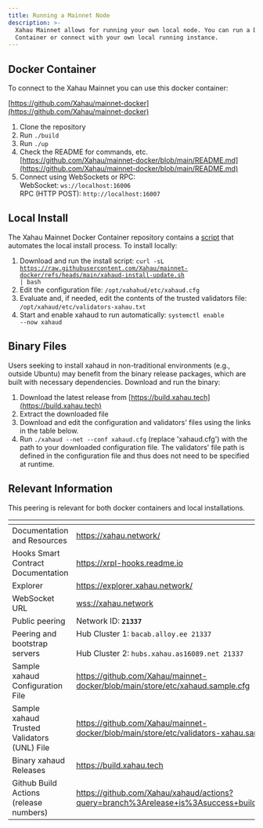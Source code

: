 ```yaml
---
title: Running a Mainnet Node
description: >-
  Xahau Mainnet allows for running your own local node. You can run a Docker
  Container or connect with your own local running instance.
---
```

## Docker Container

To connect to the Xahau Mainnet you can use this docker container:

[https://github.com/Xahau/mainnet-docker](https://github.com/Xahau/mainnet-docker)

1. Clone the repository
2. Run `./build`
3. Run `./up`
4. Check the README for commands, etc. [https://github.com/Xahau/mainnet-docker/blob/main/README.md](https://github.com/Xahau/mainnet-docker/blob/main/README.md)
5. Connect using WebSockets or RPC:\
   WebSocket: `ws://localhost:16006`\
   RPC (HTTP POST): `http://localhost:16007`

## Local Install
The Xahau Mainnet Docker Container repository contains a [script](https://github.com/Xahau/mainnet-docker/blob/main/xahaud-install-update.sh) that automates the local install process. To install locally:

1. Download and run the install script: <code>curl -sL https://raw.githubusercontent.com/Xahau/mainnet-docker/refs/heads/main/xahaud-install-update.sh | bash</code>
2. Edit the configuration file: <code>/opt/xahahud/etc/xahaud.cfg</code>
3. Evaluate and, if needed, edit the contents of the trusted validators file: <code>/opt/xahaud/etc/validators-xahau.txt</code>
4. Start and enable xahaud to run automatically: <code>systemctl enable --now xahaud</code>

## Binary Files
Users seeking to install xahaud in non-traditional environments (e.g., outside Ubuntu) may benefit from the binary release packages, which are built with necessary dependencies. Download and run the binary:
1. Download the latest release from [https://build.xahau.tech](https://build.xahau.tech)
2. Extract the downloaded file
3. Download and edit the configuration and validators' files using the links in the table below.
3. Run <code>./xahaud --net --conf xahaud.cfg</code> (replace 'xahaud.cfg') with the path to your downloaded configuration file. The validators' file path is defined in the configuration file and thus does not need to be specified at runtime.

## Relevant Information
This peering is relevant for both docker containers and local installations.

<table data-header-hidden>
<thead><tr><th width="236.34908136482937"></th><th></th></tr></thead>
<tbody>
<tr><td>Documentation and Resources</td><td><a href="https://xahau.network/">https://xahau.network/</a></td></tr>
<tr><td>Hooks Smart Contract Documentation</td><td><a href="https://xrpl-hooks.readme.io/">https://xrpl-hooks.readme.io</a></td></tr>
<tr><td>Explorer</td><td><a href="https://explorer.xahau.network/">https://explorer.xahau.network/</a></td></tr>
<tr><td>WebSocket URL</td><td><a href="wss://xahau.network">wss://xahau.network</a></td></tr><tr><td>Public peering </td><td>Network ID: <strong><code>21337</code></strong></td></tr>
<tr><td>Peering and bootstrap servers</td><td>Hub Cluster 1: <code>bacab.alloy.ee 21337</code><br></br>Hub Cluster 2: <code>hubs.xahau.as16089.net 21337</code></td></tr>
<tr><td>Sample xahaud Configuration File</td><td><a href="https://github.com/Xahau/mainnet-docker/blob/main/store/etc/xahaud.sample.cfg">https://github.com/Xahau/mainnet-docker/blob/main/store/etc/xahaud.sample.cfg</a></td></tr>
<tr><td>Sample xahaud Trusted Validators (UNL) File</td><td><a href="https://github.com/Xahau/mainnet-docker/blob/main/store/etc/validators-xahau.sample.txt">https://github.com/Xahau/mainnet-docker/blob/main/store/etc/validators-xahau.sample.txt</a></td></tr>
<tr><td>Binary xahaud Releases</td><td><a href="https://build.xahau.tech">https://build.xahau.tech</a></td></tr>
<tr><td>Github Build Actions (release numbers)</td><td><a href="https://github.com/Xahau/xahaud/actions?query=branch%3Arelease+is%3Asuccess+build+using+docker">https://github.com/Xahau/xahaud/actions?query=branch%3Arelease+is%3Asuccess+build+using+docker</a></td></tr>
</tbody>
</table>

